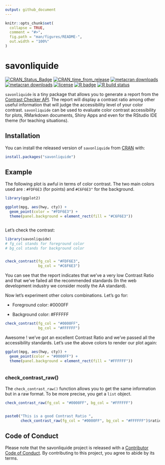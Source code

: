 ```yaml
---
output: github_document
---
```


<!-- README.md is generated from README.Rmd. Please edit that file -->

```r
knitr::opts_chunk$set(
  collapse = TRUE,
  comment = "#>",
  fig.path = "man/figures/README-",
  out.width = "100%"
)
```

# savonliquide

<!-- badges: start -->
[![CRAN\_Status\_Badge](https://www.r-pkg.org/badges/version/savonliquide)](https://cran.r-project.org/package=savonliquide)
[![CRAN\_time\_from\_release](https://www.r-pkg.org/badges/ago/savonliquide)](https://cran.r-project.org/package=savonliquide)
[![metacran
downloads](https://cranlogs.r-pkg.org/badges/savonliquide)](https://cran.r-project.org/package=savonliquide)
[![metacran
downloads](https://cranlogs.r-pkg.org/badges/grand-total/savonliquide)](https://cran.r-project.org/package=savonliquide)
[![license](https://img.shields.io/github/license/mashape/apistatus.svg)](https://choosealicense.com/licenses/mit/)
[![R
badge](https://img.shields.io/badge/Build%20with-♥%20and%20R-blue)](https://github.com/feddelegrand7/savonliquide)
[![R build status](https://github.com/feddelegrand7/savonliquide/workflows/R-CMD-check/badge.svg)](https://github.com/feddelegrand7/savonliquide/actions)
<!-- badges: end -->


`savonliquide` is a tiny package that allows you to generate a report from the [Contrast Checker API](https://webaim.org/resources/contrastchecker/). The report will display a contrast ratio among other useful information that will judge the accessibility level of your color contrast. `savonliquide` can be used to evaluate color contrast accessibility for plots, RMarkdown documents, Shiny Apps and even for the RStudio IDE theme (for teaching situations).


## Installation

You can install the released version of `savonliquide` from [CRAN](https://CRAN.R-project.org) with:


```r

install.packages("savonliquide")

```


## Example


The following plot is awful in terms of color contrast. The two main colors used are : `#FDF6E3` (for points) and `#C6F6E3"` for the background.

```r

library(ggplot2)

ggplot(mpg, aes(hwy, cty)) +
  geom_point(color = "#FDF6E3") +
  theme(panel.background = element_rect(fill = "#C6F6E3"))



```


Let's check the contrast: 


```r
library(savonliquide)
# fg_col stands for foreground color 
# bg_col stands for background color


check_contrast(fg_col = "#FDF6E3", 
               bg_col = "#C6F6E3")


```

You can see that the report indicates that we've a very low Contrast Ratio and that we've failed all the recommended standards (In the web development industry we consider mostly the AA standard). 


Now let's experiment other colors combinations. Let's go for: 

+ Foreground color: #0000FF

+ Background color: #FFFFFF


```r

check_contrast(fg_col = "#0000FF", 
               bg_col = "#FFFFFF")


```
Awesome ! we've got an excellent Contrast Ratio and we've passed all the accessibility standards. Let's use the above colors to render our plot again: 


```r

ggplot(mpg, aes(hwy, cty)) +
  geom_point(color = "#0000FF") +
  theme(panel.background = element_rect(fill = "#FFFFFF"))



```


### check_contrast_raw()

The `check_contrast_raw()` function allows you to get the same information but in a raw format. To be more precise, you get a `list` object. 


```r

check_contrast_raw(fg_col = "#0000FF", bg_col = "#FFFFFF")



```


```r

paste0("This is a good Contrast Ratio ", 
       check_contrast_raw(fg_col = "#0000FF", bg_col = "#FFFFFF")$ratio)


```




## Code of Conduct

Please note that the savonliquide project is released with a [Contributor Code of Conduct](https://contributor-covenant.org/version/2/0/CODE_OF_CONDUCT.html). By contributing to this project, you agree to abide by its terms.
